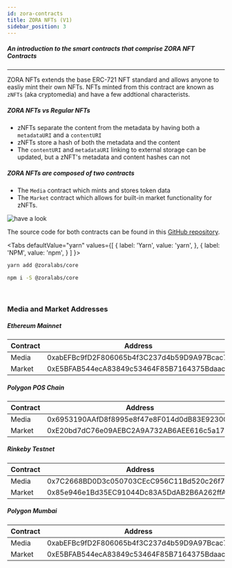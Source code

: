 ```yaml
---
id: zora-contracts
title: ZORA NFTs (V1)
sidebar_position: 3
---
```



##### An introduction to the smart contracts that comprise ZORA NFT Contracts

---

ZORA NFTs extends the base ERC-721 NFT standard and allows anyone to easliy mint their own NFTs.
NFTs minted from this contract are known as `zNFTs` (aka cryptomedia) and have a few addtional characterists.

##### ZORA NFTs vs Regular NFTs

- zNFTs separate the content from the metadata by having both a `metadataURI` and a `contentURI`
- zNFTs store a hash of both the metadata and the content
- The `contentURI` and `metadataURI` linking to external storage can be updated, but a zNFT's metadata and content hashes can not

##### ZORA NFTs are composed of two contracts

- The `Media` contract which mints and stores token data
- The `Market` contract which allows for built-in market functionality for zNFTs.

![have a look](https://raw.githubusercontent.com/ourzora/core/master/architecture.png)

The source code for both contracts can be found in this [GitHub repository](https://github.com/ourzora/core).

<Tabs
  defaultValue="yarn"
  values={[
    { label: 'Yarn', value: 'yarn', },
    { label: 'NPM', value: 'npm', }
  ]
}>
<TabItem value="yarn">

```bash
yarn add @zoralabs/core
```

</TabItem>
<TabItem value="npm">

```bash
npm i -S @zoralabs/core
```

</TabItem>
</Tabs>

<br/>

### Media and Market Addresses

##### Ethereum Mainnet
| **Contract** | **Address**                                |
| ------------ | ------------------------------------------ |
| Media        | 0xabEFBc9fD2F806065b4f3C237d4b59D9A97Bcac7 |
| Market       | 0xE5BFAB544ecA83849c53464F85B7164375Bdaac1 |

##### Polygon POS Chain
| **Contract** | **Address**                                |
| ------------ | ------------------------------------------ |
| Media        | 0x6953190AAfD8f8995e8f47e8F014d0dB83E92300 |
| Market       | 0xE20bd7dC76e09AEBC2A9A732AB6AEE616c5a17Eb |

##### Rinkeby Testnet
| **Contract** | **Address**                                |
| ------------ | ------------------------------------------ |
| Media        | 0x7C2668BD0D3c050703CEcC956C11Bd520c26f7d4 |
| Market       | 0x85e946e1Bd35EC91044Dc83A5DdAB2B6A262ffA6 |

##### Polygon Mumbai
| **Contract** | **Address**                                |
| ------------ | ------------------------------------------ |
| Media        | 0xabEFBc9fD2F806065b4f3C237d4b59D9A97Bcac7 |
| Market       | 0xE5BFAB544ecA83849c53464F85B7164375Bdaac1 |
